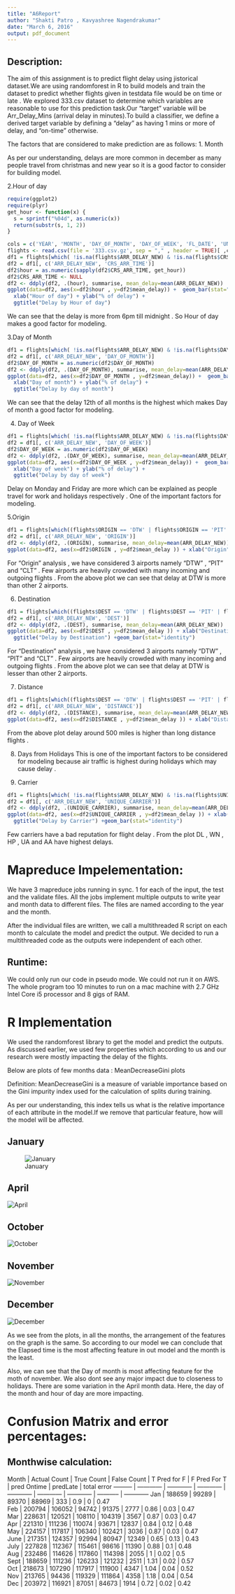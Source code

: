 ```yaml
---
title: "A6Report"
author: "Shakti Patro , Kavyashree Nagendrakumar"
date: "March 6, 2016"
output: pdf_document
---
```


## Description:

The aim of this assignment is to predict flight delay using jistorical dataset.We are using randomforest in R to build models and train the dataset to predict whether flights given in testdata file would be on time or late . We explored 333.csv dataset to determine which variables are reasonable to use for this prediction task.Our "target" variable will be Arr_Delay_Mins (arrival delay in minutes).To build a classifier, we define a derived target variable by defining a "delay" as having 1 mins or more of delay, and "on-time" otherwise.

The factors that are considered to make prediction are as follows:
1. Month

As per our understanding, delays are more common in december as many people travel from christmas and new year so it is a good factor to consider for building model. 

2.Hour of day

```r
require(ggplot2)
require(plyr)
get_hour <- function(x) { 
  s = sprintf("%04d", as.numeric(x))
  return(substr(s, 1, 2))
}

cols = c('YEAR', 'MONTH', 'DAY_OF_MONTH', 'DAY_OF_WEEK', 'FL_DATE', 'UNIQUE_CARRIER', 'FL_NUM', 'ORIGIN','DEST', 'ARR_DELAY_NEW', 'CRS_ARR_TIME' , 'DISTANCE'); 
flights <- read.csv(file = '333.csv.gz', sep = "," , header = TRUE)[ ,cols]
df1 = flights[which( !is.na(flights$ARR_DELAY_NEW) & !is.na(flights$CRS_ARR_TIME)),]
df2 = df1[, c('ARR_DELAY_NEW', 'CRS_ARR_TIME')]
df2$hour = as.numeric(sapply(df2$CRS_ARR_TIME, get_hour))
df2$CRS_ARR_TIME <- NULL
df2 <- ddply(df2, .(hour), summarise, mean_delay=mean(ARR_DELAY_NEW))
ggplot(data=df2, aes(x=df2$hour , y=df2$mean_delay)) +  geom_bar(stat="identity") +
  xlab("Hour of day") + ylab("% of delay") +
  ggtitle("Delay by Hour of day")

```

We can see that the delay is more from 6pm till midnight . So Hour of day makes a good factor for modeling.

3.Day of Month
```r
df1 = flights[which( !is.na(flights$ARR_DELAY_NEW) & !is.na(flights$DAY_OF_MONTH)),]
df2 = df1[, c('ARR_DELAY_NEW', 'DAY_OF_MONTH')]
df2$DAY_OF_MONTH = as.numeric(df2$DAY_OF_MONTH)
df2 <- ddply(df2, .(DAY_OF_MONTH), summarise, mean_delay=mean(ARR_DELAY_NEW))
ggplot(data=df2, aes(x=df2$DAY_OF_MONTH , y=df2$mean_delay)) +  geom_bar(stat="identity") +
  xlab("Day of month") + ylab("% of delay") +
  ggtitle("Delay by day of month")

```

We can see that the delay 12th of all months is the highest which makes Day of month a good factor for modeling.

4. Day of Week
```r
df1 = flights[which( !is.na(flights$ARR_DELAY_NEW) & !is.na(flights$DAY_OF_WEEK)),]
df2 = df1[, c('ARR_DELAY_NEW', 'DAY_OF_WEEK')]
df2$DAY_OF_WEEK = as.numeric(df2$DAY_OF_WEEK)
df2 <- ddply(df2, .(DAY_OF_WEEK), summarise, mean_delay=mean(ARR_DELAY_NEW))
ggplot(data=df2, aes(x=df2$DAY_OF_WEEK , y=df2$mean_delay)) +  geom_bar(stat="identity") +
  xlab("Day of week") + ylab("% of delay") +
  ggtitle("Delay by day of week")

```

Delay on Monday and Friday are more which can be explained as people travel for work and holidays respectively . One of the important factors for modeling.

5.Origin
```r
df1 = flights[which((flights$ORIGIN == 'DTW' | flights$ORIGIN == 'PIT' | flights$ORIGIN == 'CLT') & !is.na(flights$ARR_DELAY_NEW) & !is.na(flights$ORIGIN)),]
df2 = df1[, c('ARR_DELAY_NEW', 'ORIGIN')]
df2 <- ddply(df2, .(ORIGIN), summarise, mean_delay=mean(ARR_DELAY_NEW))
ggplot(data=df2, aes(x=df2$ORIGIN , y=df2$mean_delay )) + xlab("Origin") + ylab("% of delay") +  ggtitle("Delay by Origin") +geom_bar(stat="identity")

```

For "Origin" analysis , we have considered 3 airports namely "DTW" , "PIT" and "CLT" . Few airports are heavily crowded with many incoming and outgoing flights . From the above plot we can see that delay at DTW is more than other 2 airports.

6. Destination
```r
df1 = flights[which((flights$DEST == 'DTW' | flights$DEST == 'PIT' | flights$DEST == 'CLT') & !is.na(flights$ARR_DELAY_NEW) & !is.na(flights$ORIGIN)),]
df2 = df1[, c('ARR_DELAY_NEW', 'DEST')]
df2 <- ddply(df2, .(DEST), summarise, mean_delay=mean(ARR_DELAY_NEW))
ggplot(data=df2, aes(x=df2$DEST , y=df2$mean_delay )) + xlab("Destination") + ylab("% of delay") +
  ggtitle("Delay by Destination") +geom_bar(stat="identity")

```
For "Destination" analysis , we have considered 3 airports namely "DTW" , "PIT" and "CLT" . Few airports are heavily crowded with many incoming and outgoing flights . From the above plot we can see that delay at DTW is lesser than other 2 airports.

7. Distance
```r
df1 = flights[which((flights$DEST == 'DTW' | flights$DEST == 'PIT' | flights$DEST == 'CLT') & !is.na(flights$ARR_DELAY_NEW) & !is.na(flights$ORIGIN)),]
df2 = df1[, c('ARR_DELAY_NEW', 'DISTANCE')]
df2 <- ddply(df2, .(DISTANCE), summarise, mean_delay=mean(ARR_DELAY_NEW))
ggplot(data=df2, aes(x=df2$DISTANCE , y=df2$mean_delay )) + xlab("Distance in miles") + ylab("% of delay") +  ggtitle("Delay by Distance") +geom_bar(stat="identity")

```

From the above plot delay around 500 miles is higher than long distance flights . 

8. Days from Holidays
This is one of the important factors to be considered for modeling because air traffic is highest during holidays which may cause delay . 

9. Carrier
```r
df1 = flights[which( !is.na(flights$ARR_DELAY_NEW) & !is.na(flights$UNIQUE_CARRIER)),]
df2 = df1[, c('ARR_DELAY_NEW', 'UNIQUE_CARRIER')]
df2 <- ddply(df2, .(UNIQUE_CARRIER), summarise, mean_delay=mean(ARR_DELAY_NEW))
ggplot(data=df2, aes(x=df2$UNIQUE_CARRIER , y=df2$mean_delay )) + xlab("Carrier") + ylab("% of delay") +
  ggtitle("Delay by Carrier") +geom_bar(stat="identity")

```
Few carriers have a bad reputation for flight delay . From the plot DL , WN , HP , UA and AA have highest delays.




\pagebreak


# Mapreduce Impelementation:

We have 3 mapreduce jobs running in sync. 1 for each of the input, the test and the validate files.
All the jobs implement multiple outputs to write year and month data to different files. The files are named according to the year and the month. 

After the individual files are written, we call a multithreaded R script on each month to calculate the model and predict the output. We decided to run a multithreaded code as the outputs were independent of each other.

## Runtime:
We could only run our code in pseudo mode. We could not run it on AWS. The whole program too 10 minutes to run on a mac machine with 2.7 GHz Intel Core i5 processor and 8 gigs of RAM.


# R Implementation

We used the randomforest library to get the model and predict the outputs.
As discussed earlier, we used few properties which according to us and our research were mostly impacting the delay of the flights.

Below are plots of few months data : MeanDecreaseGini plots

Definition: MeanDecreaseGini is a measure of variable importance based on the Gini impurity index used for the calculation of splits during training. 

As per our understanding, this index tells us what is the relative importance of each attribute in the model.If we remove that particular feature, how will the model will be affected.

## January

![January](Rplots_1.png)

\pagebreak

## April

![April](Rplots_4.png)
\pagebreak

## October
![October](Rplots_10.png)
\pagebreak

## November
![November](Rplots_11.png)
\pagebreak

## December
![December](Rplots_12.png)
\pagebreak


As we see from the plots, in all the months, the arrangement of the features on the graph is the same. So according to our model we can conclude that the Elapsed time is the most affecting feature in out model and the month is the least.

Also, we can see that the Day of month is most affecting feature for the moth of november. We also dont see any major impact due to closeness to holidays. There are some variation in the April month data. Here, the day of the month and hour of day are more impacting.



# Confusion Matrix and error percentages:

## Monthwise calculation:

Month     | Actual Count | True Count   | False Count  | T Pred for F | F Pred For T | pred Ontime  | predLate    | total error --------- | ------------ | ------------ | ------------ | ------------ | ------------ | ------------ | ----------- | ------------ 
Jan       | 188659       | 99289        | 89370        | 88969        | 333          | 0.9          | 0           | 0.47         
Feb       | 200794       | 106052       | 94742        | 91375        | 2777         | 0.86         | 0.03        | 0.47         
Mar       | 228631       | 120521       | 108110       | 104319       | 3567         | 0.87         | 0.03        | 0.47         
Apr       | 221310       | 111236       | 110074       | 93671        | 12837        | 0.84         | 0.12        | 0.48         
May       | 224157       | 117817       | 106340       | 102421       | 3036         | 0.87         | 0.03        | 0.47         
June      | 217351       | 124357       | 92994        | 80947        | 12349        | 0.65         | 0.13        | 0.43         
July      | 227828       | 112367       | 115461       | 98616        | 11390        | 0.88         | 0.1         | 0.48         
Aug       | 232486       | 114626       | 117860       | 114398       | 2055         | 1            | 0.02        | 0.5          
Sept      | 188659       | 111236       | 126233       | 121232       | 2511         | 1.31         | 0.02        | 0.57         
Oct       | 218673       | 107290       | 117917       | 111900       | 4347         | 1.04         | 0.04        | 0.52         
Nov       | 213765       | 94436        | 119329       | 111864       | 4358         | 1.18         | 0.04        | 0.54         
Dec       | 203972       | 116921       | 87051        | 84673        | 1914         | 0.72         | 0.02        | 0.42         



